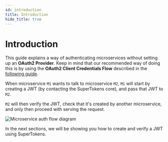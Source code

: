 ```yaml
---
id: introduction
title: Introduction
hide_title: true
---
```


# Introduction

This guide explains a way of authenticating microservices without setting up an **OAuth2 Provider**.
Keep in mind that our recommended way of doing this is by using the **OAuth2 Client Credentials Flow** described in the [following guide](/docs/oauth/machine-to-machine-authentication).


When microservice `M1` wants to talk to microservice `M2`, `M1` will start by creating a JWT (by contacting the SuperTokens core), and pass that JWT to `M2`.

`M2` will then verify the JWT, check that it's created by another microservice, and only then proceed with serving the request.

<img src="/img/microservice_auth/architecture.png" alt="Microservice auth flow diagram" />

In the next sections, we will be showing you how to create and verify a JWT using SuperTokens.
